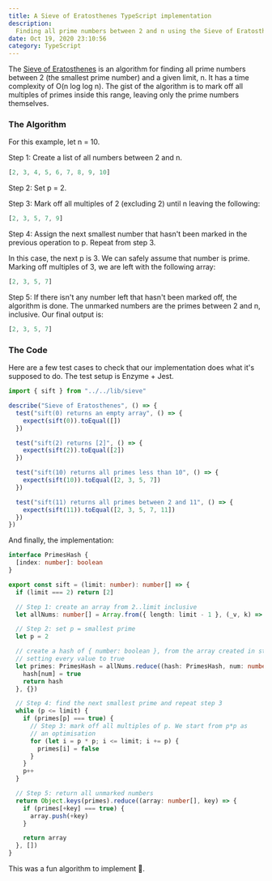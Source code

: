 ```yaml
---
title: A Sieve of Eratosthenes TypeScript implementation
description:
  Finding all prime numbers between 2 and n using the Sieve of Eratosthenes
date: Oct 19, 2020 23:10:56
category: TypeScript
---
```


The [Sieve of Eratosthenes](https://en.wikipedia.org/wiki/Sieve_of_Eratosthenes)
is an algorithm for finding all prime numbers between 2 (the smallest prime
number) and a given limit, n. It has a time complexity of O(n log log n). The
gist of the algorithm is to mark off all multiples of primes inside this range,
leaving only the prime numbers themselves.

### The Algorithm

For this example, let n = 10.

Step 1: Create a list of all numbers between 2 and n.

```typescript
[2, 3, 4, 5, 6, 7, 8, 9, 10]
```

Step 2: Set p = 2.

Step 3: Mark off all multiples of 2 (excluding 2) until n leaving the following:

```typescript
[2, 3, 5, 7, 9]
```

Step 4: Assign the next smallest number that hasn't been marked in the previous
operation to p. Repeat from step 3.

In this case, the next p is 3. We can safely assume that number is prime.
Marking off multiples of 3, we are left with the following array:

```typescript
[2, 3, 5, 7]
```

Step 5: If there isn't any number left that hasn't been marked off, the
algorithm is done. The unmarked numbers are the primes between 2 and n,
inclusive. Our final output is:

```typescript
[2, 3, 5, 7]
```

### The Code

Here are a few test cases to check that our implementation does what it's
supposed to do. The test setup is Enzyme + Jest.

```typescript
import { sift } from "../../lib/sieve"

describe("Sieve of Eratosthenes", () => {
  test("sift(0) returns an empty array", () => {
    expect(sift(0)).toEqual([])
  })

  test("sift(2) returns [2]", () => {
    expect(sift(2)).toEqual([2])
  })

  test("sift(10) returns all primes less than 10", () => {
    expect(sift(10)).toEqual([2, 3, 5, 7])
  })

  test("sift(11) returns all primes between 2 and 11", () => {
    expect(sift(11)).toEqual([2, 3, 5, 7, 11])
  })
})
```

And finally, the implementation:

```typescript
interface PrimesHash {
  [index: number]: boolean
}

export const sift = (limit: number): number[] => {
  if (limit === 2) return [2]

  // Step 1: create an array from 2..limit inclusive
  let allNums: number[] = Array.from({ length: limit - 1 }, (_v, k) => k + 2)

  // Step 2: set p = smallest prime
  let p = 2

  // create a hash of { number: boolean }, from the array created in step 1,
  // setting every value to true
  let primes: PrimesHash = allNums.reduce((hash: PrimesHash, num: number) => {
    hash[num] = true
    return hash
  }, {})

  // Step 4: find the next smallest prime and repeat step 3
  while (p <= limit) {
    if (primes[p] === true) {
      // Step 3: mark off all multiples of p. We start from p*p as
      // an optimisation
      for (let i = p * p; i <= limit; i += p) {
        primes[i] = false
      }
    }
    p++
  }

  // Step 5: return all unmarked numbers
  return Object.keys(primes).reduce((array: number[], key) => {
    if (primes[+key] === true) {
      array.push(+key)
    }

    return array
  }, [])
}
```

This was a fun algorithm to implement 🎉.
